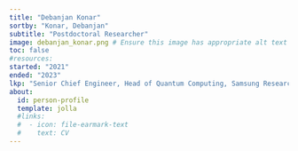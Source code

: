 ```yaml
---
title: "Debanjan Konar"
sortby: "Konar, Debanjan"
subtitle: "Postdoctoral Researcher"
image: debanjan_konar.png # Ensure this image has appropriate alt text if used directly in content
toc: false
#resources: 
started: "2021"
ended: "2023"
lkp: "Senior Chief Engineer, Head of Quantum Computing, Samsung Research & Development Institute, Bangalore, India"
about:
  id: person-profile
  template: jolla
  #links:
  #  - icon: file-earmark-text
  #    text: CV
---
```


:::{#person-profile}
:::
<!---
## Biography
## Experience
## Education
-->
